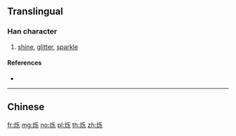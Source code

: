 {{also|爍}}
==Translingual==

===Han character===
{{Han char|rn=86|rad=火|as=05|sn=9|four=|canj=FHVD}}

# [[shine]], [[glitter]], [[sparkle]]

====References====
* {{Han ref|kx=0669.101|hdz=32196.090|uh=70C1|ud=28865}}

----

==Chinese==
{{zh-see|爍}}

[[fr:烁]]
[[mg:烁]]
[[no:烁]]
[[pl:烁]]
[[th:烁]]
[[zh:烁]]